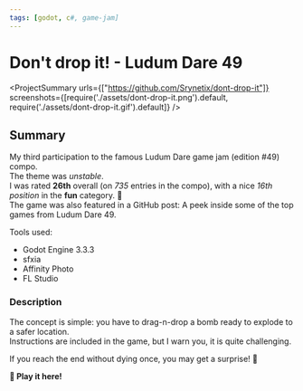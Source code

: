 ```yaml
---
tags: [godot, c#, game-jam]
---
```

<Back name="Projects" link="../../" />

# Don't drop it! - Ludum Dare 49

<ProjectSummary
    urls={["https://github.com/Srynetix/dont-drop-it"]}
    screenshots={[require('./assets/dont-drop-it.png').default, require('./assets/dont-drop-it.gif').default]}
/>

## Summary

My third participation to the famous <ELink href="https://ldjam.com/events/ludum-dare/49/">Ludum Dare game jam (edition #49)</ELink> compo.  
The theme was *unstable*.  
I was rated <ELink href="https://ldjam.com/events/ludum-dare/49/dont-drop-it"><b>26th</b> overall</ELink> (on *735* entries in the compo), with a nice *16th position* in the **fun** category. :tada:  
The game was also featured in a GitHub post: <ELink href="https://github.blog/2021-10-25-a-peek-inside-some-of-the-top-games-from-ludum-dare-49/">A peek inside some of the top games from Ludum Dare 49</ELink>.

Tools used:
- Godot Engine 3.3.3
- sfxia
- Affinity Photo
- FL Studio

### Description

The concept is simple: you have to drag-n-drop a bomb ready to explode to a safer location.  
Instructions are included in the game, but I warn you, it is quite challenging.

If you reach the end without dying once, you may get a surprise! :gift:

<ELink href="https://srynetix.github.io/dont-drop-it/Dont-drop-it"><b>🚀 Play it here!</b></ELink>
